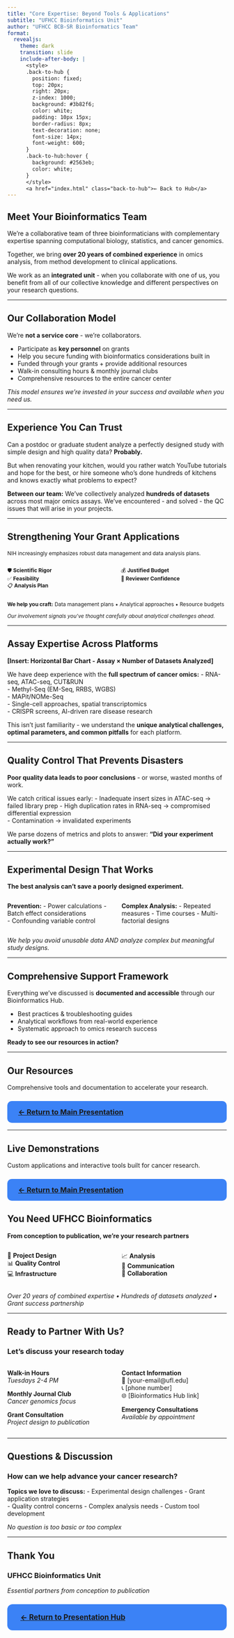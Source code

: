 ```yaml
---
title: "Core Expertise: Beyond Tools & Applications" 
subtitle: "UFHCC Bioinformatics Unit"
author: "UFHCC BCB-SR Bioinformatics Team"
format:
  revealjs:
    theme: dark
    transition: slide
    include-after-body: |
      <style>
      .back-to-hub {
        position: fixed;
        top: 20px;
        right: 20px;
        z-index: 1000;
        background: #3b82f6;
        color: white;
        padding: 10px 15px;
        border-radius: 8px;
        text-decoration: none;
        font-size: 14px;
        font-weight: 600;
      }
      .back-to-hub:hover {
        background: #2563eb;
        color: white;
      }
      </style>
      <a href="index.html" class="back-to-hub">← Back to Hub</a>
---
```


## Meet Your Bioinformatics Team {.center}

We're a collaborative team of three bioinformaticians with complementary expertise spanning computational biology, statistics, and cancer genomics.

::: {.fragment}
Together, we bring **over 20 years of combined experience** in omics analysis, from method development to clinical applications.
:::

::: {.fragment}
We work as an **integrated unit** - when you collaborate with one of us, you benefit from all of our collective knowledge and different perspectives on your research questions.
:::

---

## Our Collaboration Model {.center}

::: {.fragment}
We're **not a service core** - we're collaborators.
:::

::: {.incremental}
- Participate as **key personnel** on grants
- Help you secure funding with bioinformatics considerations built in
- Funded through your grants + provide additional resources
- Walk-in consulting hours & monthly journal clubs
- Comprehensive resources to the entire cancer center
:::

::: {.fragment}
*This model ensures we're invested in your success and available when you need us.*
:::

---

## Experience You Can Trust {.center}

Can a postdoc or graduate student analyze a perfectly designed study with simple design and high quality data? **Probably.**

::: {.fragment}
But when renovating your kitchen, would you rather watch YouTube tutorials and hope for the best, or hire someone who's done hundreds of kitchens and knows exactly what problems to expect?
:::

::: {.fragment}
**Between our team:** We've collectively analyzed **hundreds of datasets** across most major omics assays. We've encountered - and solved - the QC issues that will arise in your projects.
:::

---

## Strengthening Your Grant Applications {.center .smaller}

::: {style="font-size: 0.85em;"}
NIH increasingly emphasizes robust data management and data analysis plans.

::: {.columns}
::: {.column width="50%"}
🛡️ **Scientific Rigor**  
✅ **Feasibility**  
📋 **Analysis Plan**
:::

::: {.column width="50%"}
💰 **Justified Budget**  
🎯 **Reviewer Confidence**
:::
:::

::: {.fragment}
**We help you craft:** Data management plans • Analytical approaches • Resource budgets

*Our involvement signals you've thought carefully about analytical challenges ahead.*
:::
:::

---

## Assay Expertise Across Platforms {.center}

**[Insert: Horizontal Bar Chart - Assay × Number of Datasets Analyzed]**

::: {.fragment}
We have deep experience with the **full spectrum of cancer omics:**
- RNA-seq, ATAC-seq, CUT&RUN  
- Methyl-Seq (EM-Seq, RRBS, WGBS)   
- MAPit/NOMe-Seq  
- Single-cell approaches, spatial transcriptomics  
- CRISPR screens, AI-driven rare disease research
:::

::: {.fragment}
This isn't just familiarity - we understand the **unique analytical challenges, optimal parameters, and common pitfalls** for each platform.
:::

---

## Quality Control That Prevents Disasters {.center}

::: {.fragment}
**Poor quality data leads to poor conclusions** - or worse, wasted months of work.
:::

::: {.incremental}
We catch critical issues early:
- Inadequate insert sizes in ATAC-seq → failed library prep
- High duplication rates in RNA-seq → compromised differential expression  
- Contamination → invalidated experiments
:::

::: {.fragment}
We parse dozens of metrics and plots to answer: **"Did your experiment actually work?"**
:::

---

## Experimental Design That Works {.center}

::: {.fragment}
**The best analysis can't save a poorly designed experiment.**
:::

::: {.columns}
::: {.column width="50%"}
**Prevention:**
- Power calculations
- Batch effect considerations  
- Confounding variable control
:::

::: {.column width="50%"}
**Complex Analysis:**
- Repeated measures
- Time courses
- Multi-factorial designs
:::
:::

::: {.fragment}
*We help you avoid unusable data AND analyze complex but meaningful study designs.*
:::

---

## Comprehensive Support Framework {.center}

Everything we've discussed is **documented and accessible** through our Bioinformatics Hub.

::: {.fragment}
- Best practices & troubleshooting guides
- Analytical workflows from real-world experience
- Systematic approach to omics research success
:::

::: {.fragment}
**Ready to see our resources in action?**
:::

---

## Our Resources {.center}

Comprehensive tools and documentation to accelerate your research.

::: {.fragment}
### [← Return to Main Presentation](index.html) {style="background: #3b82f6; color: white; padding: 15px 25px; border-radius: 10px; text-decoration: none; font-weight: bold;"}
:::

---

## Live Demonstrations {.center}

Custom applications and interactive tools built for cancer research.

::: {.fragment}
### [← Return to Main Presentation](index.html) {style="background: #3b82f6; color: white; padding: 15px 25px; border-radius: 10px; text-decoration: none; font-weight: bold;"}
:::

## You Need UFHCC Bioinformatics {.center}

::: {.fragment}
**From conception to publication, we're your research partners**
:::

::: {.columns}
::: {.column width="50%"}
🎯 **Project Design**  
📊 **Quality Control**  
💻 **Infrastructure**
:::

::: {.column width="50%"}
📈 **Analysis**  
📝 **Communication**  
🤝 **Collaboration**
:::
:::

::: {.fragment}
*Over 20 years of combined expertise • Hundreds of datasets analyzed • Grant success partnership*
:::

---

## Ready to Partner With Us? {.center}

### Let's discuss your research today

::: {.columns}
::: {.column width="50%"}
**Walk-in Hours**  
*Tuesdays 2-4 PM*

**Monthly Journal Club**  
*Cancer genomics focus*

**Grant Consultation**  
*Project design to publication*
:::

::: {.column width="50%"}
**Contact Information**  
📧 [your-email@ufl.edu]  
📞 [phone number]  
🌐 [Bioinformatics Hub link]

**Emergency Consultations**  
*Available by appointment*
:::
:::

---

## Questions & Discussion {.center}

### How can we help advance your cancer research?

::: {.fragment}
**Topics we love to discuss:**
- Experimental design challenges
- Grant application strategies  
- Quality control concerns
- Complex analysis needs
- Custom tool development
:::

::: {.fragment}
*No question is too basic or too complex*
:::

---

## Thank You {.center}

### UFHCC Bioinformatics Unit
*Essential partners from conception to publication*

::: {.fragment}
### [← Return to Presentation Hub](index.html) {style="background: #3b82f6; color: white; padding: 20px 30px; border-radius: 12px; text-decoration: none; font-weight: bold; font-size: 1.2em;"}
:::
